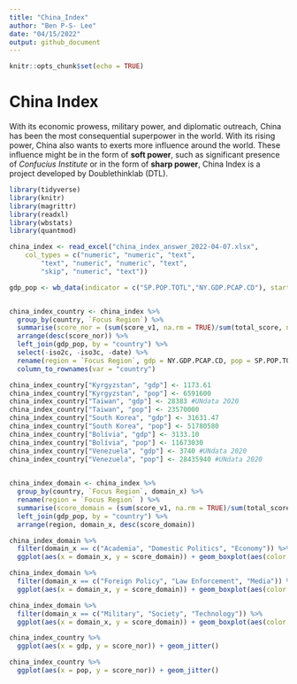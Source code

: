```yaml
---
title: "China_Index"
author: "Ben P-S- Lee"
date: "04/15/2022"
output: github_document
---
```


```r
knitr::opts_chunk$set(echo = TRUE)
```

# China Index

With its economic prowess, military power, and diplomatic outreach, China has been the most consequential superpower in the world. With its rising power, China also wants to exerts more influence around the world. These influence might be in the form of **soft power**, such as significant presence of *Confucius Institute* or in the form of **sharp power**,  China Index is a project developed by Doublethinklab (DTL).

```r

library(tidyverse)
library(knitr)
library(magrittr)
library(readxl)
library(wbstats)
library(quantmod)

```

```r

china_index <- read_excel("china_index_answer_2022-04-07.xlsx", 
    col_types = c("numeric", "numeric", "text", 
        "text", "numeric", "numeric", "text", 
        "skip", "numeric", "text"))
```

```r

gdp_pop <- wb_data(indicator = c("SP.POP.TOTL","NY.GDP.PCAP.CD"), start_date = 2020, end_date = 2020)



```


```r
china_index_country <- china_index %>%
  group_by(country, `Focus Region`) %>%
  summarise(score_nor = (sum(score_v1, na.rm = TRUE)/sum(total_score, na.rm = TRUE)), total_score = sum(score_v1, na.rm = TRUE)) %>%
  arrange(desc(score_nor)) %>%
  left_join(gdp_pop, by = "country") %>%
  select(-iso2c, -iso3c, -date) %>%
  rename(region = `Focus Region`, gdp = NY.GDP.PCAP.CD, pop = SP.POP.TOTL) %>%
  column_to_rownames(var = "country")

china_index_country["Kyrgyzstan", "gdp"] <- 1173.61
china_index_country["Kyrgyzstan", "pop"] <- 6591600
china_index_country["Taiwan", "gdp"] <- 28383 #UNdata 2020
china_index_country["Taiwan", "pop"] <- 23570000
china_index_country["South Korea", "gdp"] <- 31631.47
china_index_country["South Korea", "pop"] <- 51780580
china_index_country["Bolívia", "gdp"] <- 3133.10
china_index_country["Bolívia", "pop"] <- 11673030
china_index_country["Venezuela", "gdp"] <- 3740 #UNdata 2020
china_index_country["Venezuela", "pop"] <- 28435940 #UNdata 2020
  

china_index_domain <- china_index %>%
  group_by(country, `Focus Region`, domain_x) %>%
  rename(region = `Focus Region` ) %>%
  summarise(score_domain = (sum(score_v1, na.rm = TRUE)/sum(total_score, na.rm = TRUE))) %>%
  left_join(gdp_pop, by = "country") %>%
  arrange(region, domain_x, desc(score_domain))

```

```r

china_index_domain %>%
  filter(domain_x == c("Academia", "Domestic Politics", "Economy")) %>%
  ggplot(aes(x = domain_x, y = score_domain)) + geom_boxplot(aes(color = region), width =0.5) + coord_flip()

china_index_domain %>%
  filter(domain_x == c("Foreign Policy", "Law Enforcement", "Media")) %>%
  ggplot(aes(x = domain_x, y = score_domain)) + geom_boxplot(aes(color = region), width = 0.5) + coord_flip()

china_index_domain %>%
  filter(domain_x == c("Military", "Society", "Technology")) %>%
  ggplot(aes(x = domain_x, y = score_domain)) + geom_boxplot(aes(color = region), width = 0.5) + coord_flip()

china_index_country %>%
  ggplot(aes(x = gdp, y = score_nor)) + geom_jitter()

china_index_country %>%
  ggplot(aes(x = pop, y = score_nor)) + geom_jitter()

```